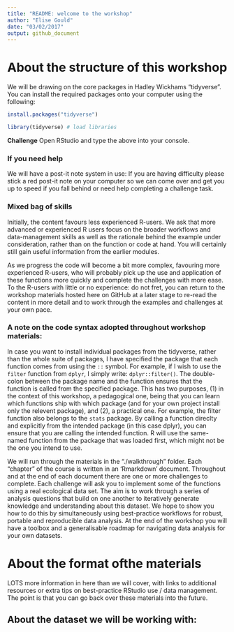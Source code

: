 ```yaml
---
title: "README: welcome to the workshop"
author: "Elise Gould"
date: "03/02/2017"
output: github_document
---
```


# About the structure of this workshop

We will be drawing on the core packages in Hadley Wickhams "tidyverse".
You can install the required packages onto your computer using the following: 

```r
install.packages("tidyverse")
```
```r
library(tidyverse) # load libraries
```

**Challenge** Open RStudio and type the above into your console.

### If you need help

We will have a post-it note system in use: If you are having difficulty please stick a red post-it note on your computer so we can come over and get you up to speed if you fall behind or need help completing a challenge task.

### Mixed bag of skills

Initially, the content favours less experienced R-users. We ask that more advanced or experienced R users focus on the broader workflows and data-management skills as well as the rationale behind the example under consideration, rather than on the function or code at hand. You will certainly still gain useful information from the earlier modules.

As we progress the code will become a bit more complex, favouring more experienced R-users, who will probably pick up the use and application of these functions more quickly and complete the challenges with more ease. To the R-users with little or no experience: do not fret, you can return to the workshop materials hosted here on GitHub at a later stage to re-read the content in more detail and to work through the examples and challenges at your own pace.

### A note on the code syntax adopted throughout workshop materials:

In case you want to install individual packages from the tidyverse, rather than the whole suite of packages, I have specified the package that each function comes from using the `::` symbol. For example, if I wish to use the `filter` function from `dplyr`, I simply write: `dplyr::filter()`. The double-colon between the package name and the function ensures that the function is called from the specified package. This has two purposes, (1) in the context of this workshop, a pedagogical one, being that you can learn which functions ship with which package (and for your own project install only the relevent package), and (2), a practical one. For example, the filter function also belongs to the `stats` package. By calling a function direclty and explicitly from the intended package (in this case dplyr), you can ensure that you are calling the intended function. R will use the same-named function from the package that was loaded first, which might not be the one you intend to use.

We will run through the materials in the "./walkthrough" folder. Each "chapter" of the course is written in an 'Rmarkdown' document. Throughout and at the end of each document there are one or more challenges to complete. Each challenge will ask you to implement some of the functions using a real ecological data set. The aim is to work through a series of analysis questions that build on one another to iteratively generate knowledge and understanding about this dataset. We hope to show you how to do this by simultaneously using best-practice workflows for robust, portable and reproducible data analysis. At the end of the workshop you will have a toolbox and a generalisable roadmap for navigating data analysis for your own datasets.


# About the format ofthe materials

LOTS more information in here than we will cover, with links to additional resources or extra tips on best-practice RStudio use / data management. The point is that you can go back over these materials into the future.

## About the dataset we will be working with:

